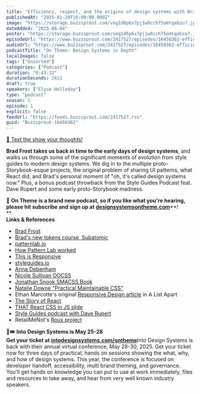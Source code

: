 ```yaml
---
title: "Efficiency, respect, and the origins of design systems with Brad Frost — #01"
publishedAt: "2025-01-20T16:00:00.000Z"
image: "https://storage.buzzsprout.com/veg1d6p6x7pj1w0cch75omtqabzu?.jpg"
dateAdded: "2025-06-04"
poster: "https://storage.buzzsprout.com/veg1d6p6x7pj1w0cch75omtqabzu?.jpg"
episodeUrl: "https://www.buzzsprout.com/2417527/episodes/16450362-efficiency-respect-and-the-origins-of-design-systems-with-brad-frost-01.mp3"
audioUrl: "https://www.buzzsprout.com/2417527/episodes/16450362-efficiency-respect-and-the-origins-of-design-systems-with-brad-frost-01.mp3"
podcastTitle: "On Theme: Design Systems in Depth"
localImages: false
tags: ["Unsorted"]
categories: ["Podcast"]
duration: "0:43:32"
durationSeconds: 2612
draft: true
speakers: ["Elyse Holladay"]
type: "podcast"
season: 1
episode: 1
explicit: false
feedUrl: "https://feeds.buzzsprout.com/2417527.rss"
guid: "Buzzsprout-16450362"
---
```

[📲 Text the show your thoughts!](https://www.buzzsprout.com/twilio/text_messages/2417527/open_sms)

**Brad Frost takes us back in time to the early days of design systems**, and walks us through some of the significant moments of evolution from style guides to modern design systems. We dig in to the multiple proto-Storybook-esque projects, the original problem of sharing UI patterns, what React did, and Brad's personal moment of "oh, it's called design systems now." Plus, a bonus podcast throwback from the Style Guides Podcast feat. Dave Rupert and some early proto-Storybook madness.  
  
💖 **On Theme is a brand new podcast, so if you like what you're hearing, please hit subscribe and sign up at** [**designsystemsontheme.com**](http://designsystemsontheme.com)**!  
**  
**Links & References**

-   [Brad Frost](https://bradfrost.com/)
-   [Brad's new tokens course, Subatomic](https://designtokenscourse.com/)
-   [patternlab.io](https://patternlab.io/)
-   [How Pattern Lab worked](https://www.smashingmagazine.com/2016/07/building-maintaining-atomic-design-systems-pattern-lab/)
-   [This is Responsive](https://bradfrost.com/blog/post/this-is-responsive/)
-   [styleguides.io](http://styleguides.io/)
-   [Anna Debenham](https://www.maban.co.uk/)
-   [Nicole Sullivan OOCSS](https://www.stubbornella.org/2009/02/28/object-oriented-css-grids-on-github/)
-   [Jonathan Snook SMACSS Book](https://smacss.com/book/about/)
-   [Natalie Downe "Practical Maintainable CSS"](https://www.slideshare.net/slideshow/practical-maintainable-css-short-version/5618935#17)
-   Ethan Marcotte's original [Responsive Design article](https://alistapart.com/article/responsive-web-design/) in A List Apart
-   [The Story of React](https://www.youtube.com/watch?v=Wm_xI7KntDs)
-   [THAT React CSS in JS slide](https://speakerdeck.com/vjeux/react-css-in-js?slide=2)
-   [Style Guides podcast with Dave Rupert](http://styleguides.io/podcast/dave-rupert/)
-   RetailMeNot's [Roux project](https://github.com/RetailMeNotSandbox?q=roux)

🎨🎟️ **Into Design Systems is May 25-28  
Get your ticket at** [**intodesignsystems.com/ontheme**](http://intodesignsystems.com/ontheme)Into Design Systems is back with their annual virtual conference, May 28-30, 2025. Get your ticket now for three days of practical, hands on sessions showing the what, why, and how of design systems. This year, the conference is focused on developer handoff, accessibility, multi brand theming, and governance. You'll get hands on knowledge you can put to use at work immediately, files and resources to take away, and hear from very well known industry speakers.
